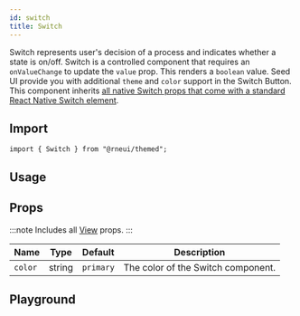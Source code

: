 ```yaml
---
id: switch
title: Switch
---
```



Switch represents user's decision of a process and indicates whether a state is on/off.
Switch is a controlled component that requires an `onValueChange` to update the `value` prop.
This renders a `boolean` value. Seed UI provide you with additional `theme` and `color` support in the Switch Button.
This component inherits [all native Switch props that come with a standard React Native Switch element](https://reactnative.dev/docs/switch.html).

## Import

```tsx
import { Switch } from "@rneui/themed";
```

## Usage

<Usage />

## Props

:::note
Includes all [View](https://reactnative.dev/docs/view#props) props.
:::

<div class='table-responsive'>

| Name    | Type   | Default   | Description                        |
| ------- | ------ | --------- | ---------------------------------- |
| `color` | string | `primary` | The color of the Switch component. |

</div>

## Playground

<Play />
